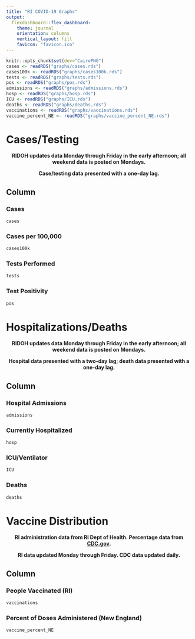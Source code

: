 ```yaml
---
title: "RI COVID-19 Graphs"
output: 
  flexdashboard::flex_dashboard:
    theme: journal
    orientation: columns
    vertical_layout: fill
    favicon: "favicon.ico"
---
```


```r
knitr::opts_chunk$set(dev="CairoPNG")
cases <- readRDS("graphs/cases.rds")
cases100k <- readRDS("graphs/cases100k.rds")
tests <- readRDS("graphs/tests.rds")
pos <- readRDS("graphs/pos.rds")
admissions <- readRDS("graphs/admissions.rds")
hosp <- readRDS("graphs/hosp.rds")
ICU <- readRDS("graphs/ICU.rds")
deaths <- readRDS("graphs/deaths.rds")
vaccinations <- readRDS("graphs/vaccinations.rds")
vaccine_percent_NE <- readRDS("graphs/vaccine_percent_NE.rds")
```

Cases/Testing
===

<center> **RIDOH updates data Monday through Friday in the early afternoon; all weekend data is posted on Mondays.**

**Case/testing data presented with a one-day lag.** </center>

Column {.tabset}
---

### Cases

```r
cases
```

### Cases per 100,000

```r
cases100k
```

### Tests Performed

```r
tests
```

### Test Positivity

```r
pos
```

Hospitalizations/Deaths
===

<center>**RIDOH updates data Monday through Friday in the early afternoon; all weekend data is posted on Mondays.**

**Hospital data presented with a two-day lag; death data presented with a one-day lag.**</center>

Column {.tabset}
---

### Hospital Admissions

```r
admissions
```

### Currently Hospitalized

```r
hosp
```

### ICU/Ventilator

```r
ICU
```

### Deaths

```r
deaths
```


Vaccine Distribution
===


<center> **RI administration data from RI Dept of Health. Percentage data from [CDC.gov](https://cdc.gov).**

**RI data updated Monday through Friday. CDC data updated daily.** </center>

Column {.tabset}
---

### People Vaccinated (RI)

```r
vaccinations
```

### Percent of Doses Administered (New England)

```r
vaccine_percent_NE
```

